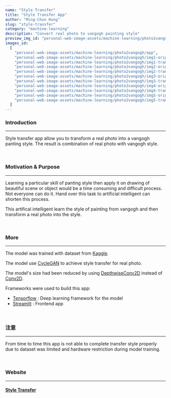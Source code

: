 ```yaml
---
name: "Style Transfer"
title: "Style Transfer App"
author: "Ming-Chun Hung"
slug: "style-transfer"
category: "machine-learning"
description: "Convert real photo to vangogh painting style"
preview_img_id: "personal-web-image-assets/machine-learning/photo2vangogh/preview"
images_id:
  [
    "personal-web-image-assets/machine-learning/photo2vangogh/app",
    "personal-web-image-assets/machine-learning/photo2vangogh/img1-origin",
    "personal-web-image-assets/machine-learning/photo2vangogh/img1-transform",
    "personal-web-image-assets/machine-learning/photo2vangogh/img2-origin",
    "personal-web-image-assets/machine-learning/photo2vangogh/img2-transform",
    "personal-web-image-assets/machine-learning/photo2vangogh/img3-origin",
    "personal-web-image-assets/machine-learning/photo2vangogh/img3-transform",
    "personal-web-image-assets/machine-learning/photo2vangogh/img4-origin",
    "personal-web-image-assets/machine-learning/photo2vangogh/img4-transform",
    "personal-web-image-assets/machine-learning/photo2vangogh/img5-origin",
    "personal-web-image-assets/machine-learning/photo2vangogh/img5-transform",
  ]
---
```


### Introduction

---

Style transfer app allow you to transform a real photo into a vangogh
panting style. The result is combination of real photo with vangogh style.

<br />

### Motivation & Purpose

---

Learning a particular skill of panting style then apply it on drawing of beautiful
scene or object would be a time consuming and difficult process. Not everyone can
do it. Hand over this task to artificial intelligent can shorten this process.

This artifical intelligent learn the style of painting from vangogh and then transform
a real photo into the style.

<br />

### More

---

The model was trained with
dataset from [Kaggle](https://www.kaggle.com/datasets/suyashdamle/cyclegan?select=vangogh2photo).

The model use [CycleGAN](https://www.tensorflow.org/tutorials/generative/cyclegan) to achieve
style transfer for real photo.

The model's size had been reduced by using
[DepthwiseConv2D](https://www.tensorflow.org/api_docs/python/tf/keras/layers/DepthwiseConv2D)
instead of [Conv2D](https://www.tensorflow.org/api_docs/python/tf/keras/layers/Conv2D).

Frameworks were used to build this app:

- [Tensorflow](https://www.tensorflow.org/) : Deep learning framework for the model
- [Streamlit](https://streamlit.io/) : Frontend app

<br />

### 注意

---

From time to time this app is not able to complete transfer style properly due to
dataset was limited and hardware restriction during model training.

<br />

### Website

---

#### [Style Transfer](https://vangoghstyletransformationapp.streamlit.app/)

<br />
